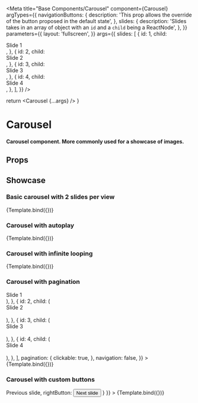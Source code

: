 
<Meta
  title="Base Components/Carousel"
  component={Carousel}
  argTypes={{
    navigationButtons: {
      description: 'This prop allows the override of the button proposed in the default state',
    },
    slides: {
      description: 'Slides takes in an array of object with an `id` and a `child` being a ReactNode',
    },
  }}
  parameters={{
    layout: 'fullscreen',
  }}
  args={{
    slides: [
      {
        id: 1,
        child: <div>Slide 1</div>,
      },
      {
        id: 2,
        child: <div>Slide 2</div>,
      },
      {
        id: 3,
        child: <div>Slide 3</div>,
      },
      {
        id: 4,
        child: <div>Slide 4</div>,
      },
    ],
  }}
/>

  return <Carousel {...args} />
}

# Carousel

#### Carousel component. More commonly used for a showcase of images.

## Props

<ArgTypes />

## Showcase

### Basic carousel with 2 slides per view

<Canvas>
  <Story
    name="Carousel"
    args={{
      id: 1,
      navigation: true,
      slidesPerView: 2,
    }}
  >
    {Template.bind({})}
  </Story>
</Canvas>

### Carousel with autoplay

<Canvas>
  <Story
    name="Carousel with autoplay"
    args={{
      id: 2,
      autoplay: true,
      navigation: true,
    }}
  >
    {Template.bind({})}
  </Story>
</Canvas>

### Carousel with infinite looping

<Canvas>
  <Story
    name="Carousel with infinite looping"
    args={{
      id: 3,
      loop: true,
      navigation: true,
    }}
  >
    {Template.bind({})}
  </Story>
</Canvas>

### Carousel with pagination

<Canvas>
  <Story
    name="Carousel with pagination"
    args={{
      id: 4,
      slides: [
        {
          id: 1,
          child: (
            <div>
              Slide 1<br />
              &#x200B;
            </div>
          ),
        },
        {
          id: 2,
          child: (
            <div>
              Slide 2<br />
              &#x200B;
            </div>
          ),
        },
        {
          id: 3,
          child: (
            <div>
              Slide 3<br />
              &#x200B;
            </div>
          ),
        },
        {
          id: 4,
          child: (
            <div>
              Slide 4<br />
              &#x200B;
            </div>
          ),
        },
      ],
      pagination: {
        clickable: true,
      },
      navigation: false,
    }}
  >
    {Template.bind({})}
  </Story>
</Canvas>

### Carousel with custom buttons

<Canvas>
  <Story
    name="Carousel custom buttons"
    args={{
      id: 4,
      navigation: true,
      navigationButtons: {
        leftButton: <Button>Previous slide</Button>,
        rightButton: <Button>Next slide</Button>
      }
    }}
  >
    {Template.bind({})}
  </Story>
</Canvas>
